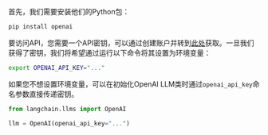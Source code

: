 首先，我们需要安装他们的Python包：

```bash
pip install openai
```

要访问API，您需要一个API密钥，可以通过创建账户并转到[此处](https://platform.openai.com/account/api-keys)获取。一旦我们获得了密钥，我们将希望通过运行以下命令将其设置为环境变量：

```bash
export OPENAI_API_KEY="..."
```

如果您不想设置环境变量，可以在初始化OpenAI LLM类时通过`openai_api_key`命名参数直接传递密钥。

```python
from langchain.llms import OpenAI

llm = OpenAI(openai_api_key="...")
```
